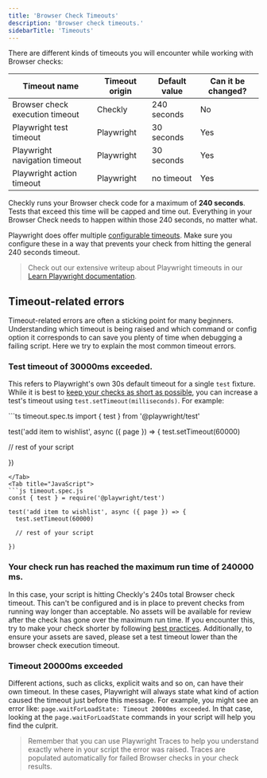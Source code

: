 ```yaml
---
title: 'Browser Check Timeouts'
description: 'Browser check timeouts.'
sidebarTitle: 'Timeouts'
---
```



There are different kinds of timeouts you will encounter while working with Browser checks:

| Timeout name                    | Timeout origin | Default value | Can it be changed? |
|---------------------------------|----------------|---------------|--------------------|
| Browser check execution timeout | Checkly        | 240 seconds   | No                 |
| Playwright test timeout         | Playwright     | 30 seconds    | Yes                |
| Playwright navigation timeout	  | Playwright     | 30 seconds    | Yes                |
| Playwright action timeout       | Playwright     | no timeout    | Yes                |


Checkly runs your Browser check code for a maximum of **240 seconds**. Tests that exceed this time will be capped and 
time out. Everything in your Browser Check needs to happen within those 240 seconds, no matter what. 

Playwright does offer multiple [configurable timeouts](https://playwright.dev/docs/test-timeouts). Make sure you configure these in a way that prevents your 
check from hitting the general 240 seconds timeout.

> Check out our extensive writeup about Playwright timeouts in our [Learn Playwright documentation](/learn/playwright/waits-and-timeouts/).

## Timeout-related errors

Timeout-related errors are often a sticking point for many beginners. Understanding which timeout is being raised and 
which command or config option it corresponds to can save you plenty of time when debugging a failing script. Here we 
try to explain the most common timeout errors.

### Test timeout of 30000ms exceeded.

This refers to Playwright's own 30s default timeout for a single `test` fixture. While it is best to [keep your checks as short as possible](/learn/playwright/writing-tests/), you can increase a test's timeout using `test.setTimeout(milliseconds)`. For example:

<Tabs>
<Tab title="TypeScript">
```ts timeout.spec.ts
import { test } from '@playwright/test'

test('add item to wishlist', async ({ page }) => {
  test.setTimeout(60000)

  // rest of your script

})
```
</Tab>
<Tab title="JavaScript">
```js timeout.spec.js
const { test } = require('@playwright/test')

test('add item to wishlist', async ({ page }) => {
  test.setTimeout(60000)

  // rest of your script

})
```
</Tab>
</Tabs>


### Your check run has reached the maximum run time of 240000 ms.

In this case, your script is hitting Checkly's 240s total Browser check timeout. This can't be configured and is in 
place to prevent checks from running way longer than acceptable. No assets will be available for review after the check has gone over the maximum run time. If you encounter this, try to make your check shorter by following [best practices](/learn/playwright/writing-tests/). Additionally, to ensure your assets are saved, please set a test timeout lower than the browser check execution timeout.

### Timeout 20000ms exceeded

Different actions, such as clicks, explicit waits and so on, can have their own timeout. In these cases, Playwright will always state what kind of action caused the timeout just before this message. For example, you might see an error like: `page.waitForLoadState: Timeout 20000ms exceeded`. In that case, looking at the `page.waitForLoadState` commands in your script will help you find the culprit. 


> Remember that you can use Playwright Traces to help you understand exactly where in your script the error was raised. 
> Traces are populated automatically for failed Browser checks in your check results.
